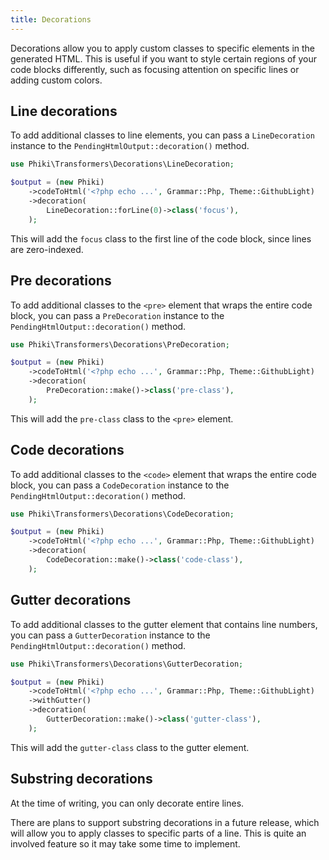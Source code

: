 ```yaml
---
title: Decorations
---
```


Decorations allow you to apply custom classes to specific elements in the generated HTML. This is useful if you want to style certain regions of your code blocks differently, such as focusing attention on specific lines or adding custom colors.

## Line decorations

To add additional classes to line elements, you can pass a `LineDecoration` instance to the `PendingHtmlOutput::decoration()` method.

```php
use Phiki\Transformers\Decorations\LineDecoration;

$output = (new Phiki)
    ->codeToHtml('<?php echo ...', Grammar::Php, Theme::GithubLight)
    ->decoration(
        LineDecoration::forLine(0)->class('focus'),
    );
```

This will add the `focus` class to the first line of the code block, since lines are zero-indexed.

## Pre decorations

To add additional classes to the `<pre>` element that wraps the entire code block, you can pass a `PreDecoration` instance to the `PendingHtmlOutput::decoration()` method.

```php
use Phiki\Transformers\Decorations\PreDecoration;

$output = (new Phiki)
    ->codeToHtml('<?php echo ...', Grammar::Php, Theme::GithubLight)
    ->decoration(
        PreDecoration::make()->class('pre-class'),
    );
```

This will add the `pre-class` class to the `<pre>` element.

## Code decorations

To add additional classes to the `<code>` element that wraps the entire code block, you can pass a `CodeDecoration` instance to the `PendingHtmlOutput::decoration()` method.

```php
use Phiki\Transformers\Decorations\CodeDecoration;

$output = (new Phiki)
    ->codeToHtml('<?php echo ...', Grammar::Php, Theme::GithubLight)
    ->decoration(
        CodeDecoration::make()->class('code-class'),
    );
```

## Gutter decorations

To add additional classes to the gutter element that contains line numbers, you can pass a `GutterDecoration` instance to the `PendingHtmlOutput::decoration()` method.

```php
use Phiki\Transformers\Decorations\GutterDecoration;

$output = (new Phiki)
    ->codeToHtml('<?php echo ...', Grammar::Php, Theme::GithubLight)
    ->withGutter()
    ->decoration(
        GutterDecoration::make()->class('gutter-class'),
    );
```

This will add the `gutter-class` class to the gutter element.

## Substring decorations

At the time of writing, you can only decorate entire lines. 

There are plans to support substring decorations in a future release, which will allow you to apply classes to specific parts of a line. This is quite an involved feature so it may take some time to implement.
